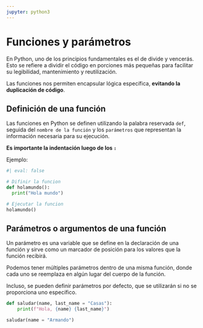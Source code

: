 ```yaml
---
jupyter: python3
---
```


# Funciones y parámetros

En Python, uno de los principios fundamentales es el de divide y vencerás. Esto se refiere a dividir el código en porciones más pequeñas para facilitar su legibilidad, mantenimiento y reutilización. 

Las funciones nos permiten encapsular lógica específica, **evitando la duplicación de código**.

::: {.callout-tip}
## Definición de una función

Las funciones en Python se definen utilizando la palabra reservada `def`, seguida del `nombre de la función` y los `parámetros` que representan la información necesaria para su ejecución.

**Es importante la indentación luego de los `:`**

Ejemplo:

```python
#| eval: false

# Difinir la funcion
def holamundo():
  print("Hola mundo")

# Ejecutar la funcion
holamundo()
```
:::

## Parámetros o argumentos de una función

Un parámetro es una variable que se define en la declaración de una función y sirve como un marcador de posición para los valores que la función recibirá.

Podemos tener múltiples parámetros dentro de una misma función, donde cada uno se reemplaza en algún lugar del cuerpo de la función. 

Incluso, se pueden definir parámetros por defecto, que se utilizarán si no se proporciona uno específico.

```python
def saludar(name, last_name = "Casas"):
    print(f"Hola, {name} {last_name}")

saludar(name = "Armando")
```
